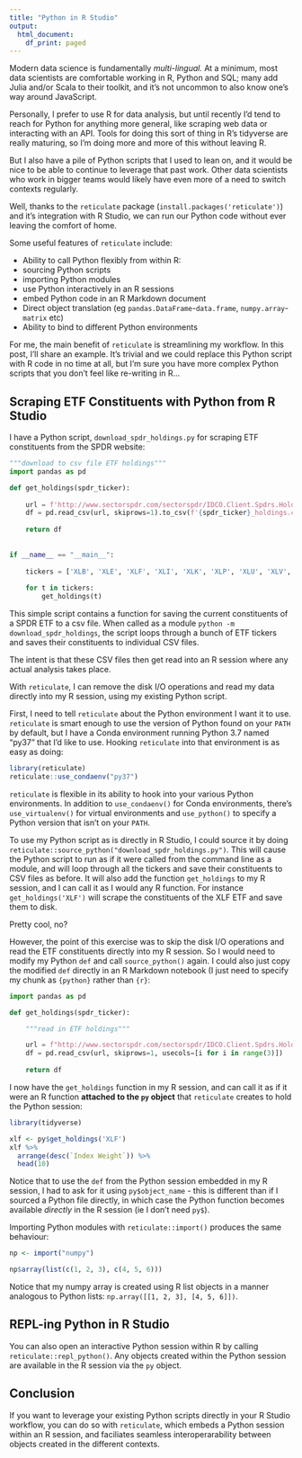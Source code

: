 ```yaml
---
title: "Python in R Studio"
output:
  html_document:
    df_print: paged
---
```


Modern data science is fundamentally *multi-lingual.* At a minimum, most data scientists are comfortable working in R, Python and SQL; many add Julia and/or Scala to their toolkit, and it's not uncommon to also know one's way around JavaScript.

Personally, I prefer to use R for data analysis, but until recently I'd tend to reach for Python for anything more general, like scraping web data or interacting with an API. Tools for doing this sort of thing in R's tidyverse are really maturing, so I'm doing more and more of this without leaving R. 

But I also have a pile of Python scripts that I used to lean on, and it would be nice to be able to continue to leverage that past work. Other data scientists who work in bigger teams would likely have even more of a need to switch contexts regularly. 

Well, thanks to the `reticulate` package (`install.packages('reticulate')`) and it's integration with R Studio, we can run our Python code without ever leaving the comfort of home. 

Some useful features of `reticulate` include:

-  Ability to call Python flexibly from within R: 
  - sourcing Python scripts
  - importing Python modules
  - use Python interactively in an R sessions
  - embed Python code in an R Markdown document
- Direct object translation (eg `pandas.DataFrame`-`data.frame`, `numpy.array`-`matrix` etc)
- Ability to bind to different Python environments 

For me, the main benefit of `reticulate` is streamlining my workflow. In this post, I'll share an example. It's trivial and we could replace this Python script with R code in no time at all, but I'm sure you have more complex Python scripts that you don't feel like re-writing in R...

## Scraping ETF Constituents with Python from R Studio

I have a Python script, `download_spdr_holdings.py` for scraping ETF constituents from the SPDR website:

```python
"""download to csv file ETF holdings"""
import pandas as pd

def get_holdings(spdr_ticker):
    
    url = f'http://www.sectorspdr.com/sectorspdr/IDCO.Client.Spdrs.Holdings/Export/ExportCsv?symbol={spdr_ticker}'
    df = pd.read_csv(url, skiprows=1).to_csv(f'{spdr_ticker}_holdings.csv', index=False)
        
    return df
    
    
if __name__ == "__main__":
    
    tickers = ['XLB', 'XLE', 'XLF', 'XLI', 'XLK', 'XLP', 'XLU', 'XLV', 'XLY']
    
    for t in tickers:
        get_holdings(t)
```

This simple script contains a function for saving the current constituents of a SPDR ETF to a csv file. When called as a module `python -m download_spdr_holdings`, the script loops through a bunch of ETF tickers and saves their constituents to individual CSV files. 

The intent is that these CSV files then get read into an R session where any actual analysis takes place. 

With `reticulate`, I can remove the disk I/O operations and read my data directly into my R session, using my existing Python script.

First, I need to tell `reticulate` about the Python environment I want it to use. `reticulate` is smart enough to use the version of Python found on your `PATH` by default, but I have a Conda environment running Python 3.7 named "py37" that I'd like to use. Hooking `reticulate` into that environment is as easy as doing:

```r
library(reticulate)
reticulate::use_condaenv("py37")
```

`reticulate` is flexible in its ability to hook into your various Python environments. In addition to `use_condaenv()` for Conda environments, there's `use_virtualenv()` for virtual environments and `use_python()` to specify a Python version that isn't on your `PATH`. 

To use my Python script as is directly in R Studio, I could source it by doing `reticulate::source_python("download_spdr_holdings.py")`. This will cause the Python script to run as if it were called from the command line as a module, and will loop through all the tickers and save their constituents to CSV files as before. It will also add the function `get_holdings` to my R session, and I can call it as I would any R function. For instance `get_holdings('XLF')` will scrape the constituents of the XLF ETF and save them to disk. 

Pretty cool, no?

However, the point of this exercise was to skip the disk I/O operations and read the ETF constituents directly into my R session. So I would need to modify my Python `def` and call `source_python()` again. I could also just copy the modified `def` directly in an R Markdown notebook (I just need to specify my chunk as `{python}` rather than `{r}`:

```python
import pandas as pd

def get_holdings(spdr_ticker):

    """read in ETF holdings"""

    url = f"http://www.sectorspdr.com/sectorspdr/IDCO.Client.Spdrs.Holdings/Export/ExportCsv?symbol={spdr_ticker}"
    df = pd.read_csv(url, skiprows=1, usecols=[i for i in range(3)]) 
    
    return df

```

I now have the `get_holdings` function in my R session, and can call it as if it were an R function **attached to the `py` object** that `reticulate` creates to hold the Python session:

```r
library(tidyverse)

xlf <- py$get_holdings('XLF')
xlf %>%
  arrange(desc(`Index Weight`)) %>%
  head(10)

```

Notice that to use the `def` from the Python session embedded in my R session, I had to ask for it using `py$object_name` - this is different than if I sourced a Python file directly, in which case the Python function becomes available *directly* in the R session (ie I don't need `py$`).

Importing Python modules with `reticulate::import()` produces the same behaviour:

```r
np <- import("numpy")

np$array(list(c(1, 2, 3), c(4, 5, 6)))
```
Notice that my numpy array is created using R list objects in a manner analogous to Python lists: `np.array([[1, 2, 3], [4, 5, 6]])`.

## REPL-ing Python in R Studio

You can also open an interactive Python session within R by calling `reticulate::repl_python()`. Any objects created within the Python session are available in the R session via the `py` object. 

## Conclusion

If you want to leverage your existing Python scripts directly in your R Studio workflow, you can do so with `reticulate`, which embeds a Python session within an R session, and faciliates seamless interoperarability between objects created in the different contexts. 
